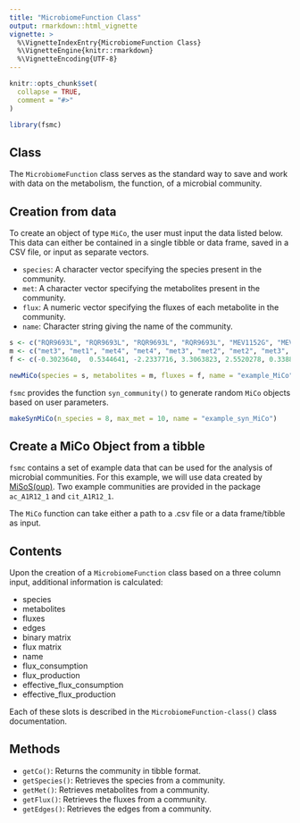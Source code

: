 ```yaml
---
title: "MicrobiomeFunction Class"
output: rmarkdown::html_vignette
vignette: >
  %\VignetteIndexEntry{MicrobiomeFunction Class}
  %\VignetteEngine{knitr::rmarkdown}
  %\VignetteEncoding{UTF-8}
---
```


```r
knitr::opts_chunk$set(
  collapse = TRUE,
  comment = "#>"
)
```

```r
library(fsmc)
```

## \code{MicrobiomeFunction} Class

The `MicrobiomeFunction` class serves as the standard way to save and work with data on the metabolism, the function, of a microbial community.

## Creation from data

To create an object of type `MiCo`, the user must input the data listed below. This data can either be contained in a single tibble or data frame, saved in a CSV file, or input as separate vectors.

- `species`: A character vector specifying the species present in the community.
- `met`: A character vector specifying the metabolites present in the community.
- `flux`: A numeric vector specifying the fluxes of each metabolite in the community.
- `name`: Character string giving the name of the community.

```r
s <- c("RQR9693L", "RQR9693L", "RQR9693L", "RQR9693L", "MEV1152G", "MEV1152G", "MEV1152G", "XIQ2234Q", "XIQ2234Q", "XIQ2234Q")
m <- c("met3", "met1", "met4", "met4", "met3", "met2", "met2", "met3", "met4", "met1")
f <- c(-0.3023640,  0.5344641, -2.2337716, 3.3063823, 2.5520278, 0.3388498, -1.8460633, -1.3043675, -0.4788769,  0.6027292)

newMiCo(species = s, metabolites = m, fluxes = f, name = "example_MiCo")
```

`fsmc` provides the function `syn_community()` to generate random `MiCo` objects based on user parameters. 

```r
makeSynMiCo(n_species = 8, max_met = 10, name = "example_syn_MiCo")
```

## Create a MiCo Object from a tibble
`fsmc` contains a set of example data that can be used for the analysis of microbial communities. For this example, we will use data created by [MiSoS(oup)](https://github.com/sirno/misosoup). Two example communities are provided in the package `ac_A1R12_1` and `cit_A1R12_1`.

The `MiCo` function can take either a path to a .csv file or a data frame/tibble as input.

## Contents

Upon the creation of a `MicrobiomeFunction` class based on a three column input, additional information is calculated:

- species
- metabolites
- fluxes
- edges
- binary matrix
- flux matrix 
- name
- flux_consumption
- flux_production
- effective_flux_consumption
- effective_flux_production

Each of these slots is described in the `MicrobiomeFunction-class()` class documentation.


## Methods 
- `getCo()`: Returns the community in tibble format.
- `getSpecies()`: Retrieves the species from a community.
- `getMet()`: Retrieves metabolites from a community.
- `getFlux()`: Retrieves the fluxes from a community.
- `getEdges()`: Retrieves the edges from a community.

